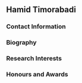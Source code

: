 ## Hamid Timorabadi

### Contact Information

### Biography

### Research Interests

### Honours and Awards
